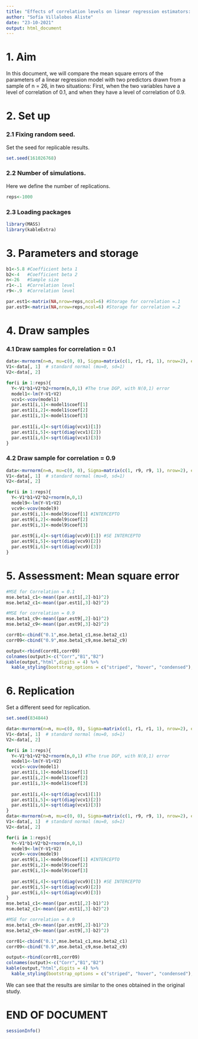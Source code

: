 ---
title: "Effects of correlation levels on linear regression estimators: A simulation study."
author: "Sofía Villalobos Aliste"
date: "23-10-2021"
output: html_document
---

# 1. Aim

In this document, we will compare the mean square errors of the parameters of a linear regression model with two predictors drawn from a sample of n = 26, in two situations: First, when the two variables have a level of correlation of 0.1, and when they have a level of correlation of 0.9.


# 2. Set up  

### 2.1 Fixing random seed.  
Set the seed for replicable results.
```{r}
set.seed(161026768)
```

### 2.2 Number of simulations.  
Here we define the number of replications.
```{r}
reps<-1000 
```


### 2.3 Loading packages
```{r message=FALSE, warning=FALSE}
library(MASS)
library(kableExtra)
```


# 3. Parameters and storage
```{r}
b1<-5.8 #Coefficient beta 1
b2<-4   #Coefficient beta 2
n<-26   #Sample size
r1<-.1  #Correlation level
r9<-.9  #Correlation level

par.est1<-matrix(NA,nrow=reps,ncol=6) #Storage for correlation =.1
par.est9<-matrix(NA,nrow=reps,ncol=6) #Storage for correlation =.2
```



# 4. Draw samples 

### 4.1 Draw samples for correlation = 0.1
```{r}
data<-mvrnorm(n=n, mu=c(0, 0), Sigma=matrix(c(1, r1, r1, 1), nrow=2), empirical=TRUE)
V1<-data[, 1]  # standard normal (mu=0, sd=1)
V2<-data[, 2]

for(i in 1:reps){ 
  Y<-V1*b1+V2*b2+rnorm(n,0,1) #The true DGP, with N(0,1) error
  model1<-lm(Y~V1+V2) 
  vcv1<-vcov(model1)
  par.est1[i,1]<-model1$coef[1] 
  par.est1[i,2]<-model1$coef[2] 
  par.est1[i,3]<-model1$coef[3]
  
  par.est1[i,4]<-sqrt(diag(vcv1)[1]) 
  par.est1[i,5]<-sqrt(diag(vcv1)[2])
  par.est1[i,6]<-sqrt(diag(vcv1)[3])
}
```

### 4.2 Draw sample for correlation = 0.9
```{r}
data<-mvrnorm(n=n, mu=c(0, 0), Sigma=matrix(c(1, r9, r9, 1), nrow=2), empirical=TRUE)
V1<-data[, 1]  # standard normal (mu=0, sd=1)
V2<-data[, 2]

for(i in 1:reps){ 
  Y<-V1*b1+V2*b2+rnorm(n,0,1) 
  model9<-lm(Y~V1+V2) 
  vcv9<-vcov(model9)
  par.est9[i,1]<-model9$coef[1] #INTERCEPTO
  par.est9[i,2]<-model9$coef[2] 
  par.est9[i,3]<-model9$coef[3]
  
  par.est9[i,4]<-sqrt(diag(vcv9)[1]) #SE INTERCEPTO
  par.est9[i,5]<-sqrt(diag(vcv9)[2])
  par.est9[i,6]<-sqrt(diag(vcv9)[3])
}
```


# 5. Assessment: Mean square error 
```{r}
#MSE for Correlation = 0.1
mse.beta1_c1<-mean((par.est1[,2]-b1)^2)
mse.beta2_c1<-mean((par.est1[,3]-b2)^2)

#MSE for correlation = 0.9
mse.beta1_c9<-mean((par.est9[,2]-b1)^2)
mse.beta2_c9<-mean((par.est9[,3]-b2)^2)

corr01<-cbind("0.1",mse.beta1_c1,mse.beta2_c1)
corr09<-cbind("0.9",mse.beta1_c9,mse.beta2_c9)

output<-rbind(corr01,corr09)
colnames(output)<-c("Corr","B1","B2")
kable(output,"html",digits = 4) %>%
  kable_styling(bootstrap_options = c("striped", "hover", "condensed"),full_width = T)
```

# 6. Replication

Set a different seed for replication.
```{r}
set.seed(834844)
```

```{r}
data<-mvrnorm(n=n, mu=c(0, 0), Sigma=matrix(c(1, r1, r1, 1), nrow=2), empirical=TRUE)
V1<-data[, 1]  # standard normal (mu=0, sd=1)
V2<-data[, 2]

for(i in 1:reps){ 
  Y<-V1*b1+V2*b2+rnorm(n,0,1) #The true DGP, with N(0,1) error
  model1<-lm(Y~V1+V2) 
  vcv1<-vcov(model1)
  par.est1[i,1]<-model1$coef[1] 
  par.est1[i,2]<-model1$coef[2] 
  par.est1[i,3]<-model1$coef[3]
  
  par.est1[i,4]<-sqrt(diag(vcv1)[1]) 
  par.est1[i,5]<-sqrt(diag(vcv1)[2])
  par.est1[i,6]<-sqrt(diag(vcv1)[3])
}
data<-mvrnorm(n=n, mu=c(0, 0), Sigma=matrix(c(1, r9, r9, 1), nrow=2), empirical=TRUE)
V1<-data[, 1]  # standard normal (mu=0, sd=1)
V2<-data[, 2]

for(i in 1:reps){ 
  Y<-V1*b1+V2*b2+rnorm(n,0,1) 
  model9<-lm(Y~V1+V2) 
  vcv9<-vcov(model9)
  par.est9[i,1]<-model9$coef[1] #INTERCEPTO
  par.est9[i,2]<-model9$coef[2] 
  par.est9[i,3]<-model9$coef[3]
  
  par.est9[i,4]<-sqrt(diag(vcv9)[1]) #SE INTERCEPTO
  par.est9[i,5]<-sqrt(diag(vcv9)[2])
  par.est9[i,6]<-sqrt(diag(vcv9)[3])
}
mse.beta1_c1<-mean((par.est1[,2]-b1)^2)
mse.beta2_c1<-mean((par.est1[,3]-b2)^2)

#MSE for correlation = 0.9
mse.beta1_c9<-mean((par.est9[,2]-b1)^2)
mse.beta2_c9<-mean((par.est9[,3]-b2)^2)

corr01<-cbind("0.1",mse.beta1_c1,mse.beta2_c1)
corr09<-cbind("0.9",mse.beta1_c9,mse.beta2_c9)

output<-rbind(corr01,corr09)
colnames(output)<-c("Corr","B1","B2")
kable(output,"html",digits = 4) %>%
  kable_styling(bootstrap_options = c("striped", "hover", "condensed"),full_width = T)
```

We can see that the results are similar to the ones obtained in the original study.

# END OF DOCUMENT


```{r}
sessionInfo()
```

